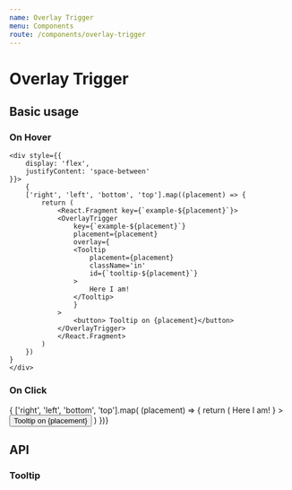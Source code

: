 ```yaml
---
name: Overlay Trigger
menu: Components
route: /components/overlay-trigger
---
```



# Overlay Trigger


## Basic usage


### On Hover

<Playground>

    <div style={{
        display: 'flex',
        justifyContent: 'space-between'
    }}>
        {
        ['right', 'left', 'bottom', 'top'].map((placement) => {
            return (
                <React.Fragment key={`example-${placement}`}>
                <OverlayTrigger
                    key={`example-${placement}`}
                    placement={placement}
                    overlay={
                    <Tooltip
                        placement={placement}
                        className='in'
                        id={`tooltip-${placement}`}
                    >
                        Here I am!
                    </Tooltip>
                    }
                >
                    <button> Tooltip on {placement}</button>
                </OverlayTrigger>
                </React.Fragment>
            )
        })
    }
    </div>
        
</Playground>

### On Click

<Playground>
    <div style={{
        display: 'flex',
        justifyContent: 'space-between'
    }}>
        { ['right', 'left', 'bottom', 'top'].map( (placement) => {
            return (
                <OverlayTrigger
                    key={`example-${placement}`}
                    placement={placement}
                    trigger='click'
                    overlay={
                    <Tooltip
                        placement={placement}
                        className='in'
                        id={`tooltip-${placement}`}
                    >
                        Here I am!
                    </Tooltip>
                    }
                >
                    <button> Tooltip on {placement}</button>
                </OverlayTrigger>
            )
        })}
    </div>
</Playground>

## API

### Tooltip

<Props of={Tooltip} />